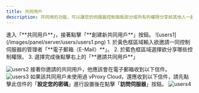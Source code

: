 ```yaml
---
title: 共同用戶
description: 共同用的功能，可以讓您的伺服器控制面板部分或所有的權限分享給其他人一起操作控制。
---
```



<Steps>
<Step>
進入「**共同用戶**」，接著點擊「**創建新共同用戶**」按鈕。
![users1](/images/panel/server/users/users1.png)
</Step>
<Step>
1. 於黃色框區域輸入欲邀請一同控制伺服器的管理者「**電子郵箱（E-Mail）**」。
2. 於藍色框區域選擇欲分享哪些控制權限。
3. 選擇完成後點擊右上的「**邀請共同用戶**」

![users2](/images/panel/server/users/users2.png)
</Step>
<Step>
接著你邀請的共同用戶，他應該會在電子郵箱收到以下信件。
![users3](/images/panel/server/users/users3.png)
<Callout title="注意" type="info">
    如果該共同用戶未使用過 vProxy Cloud，還應收到以下信件，請先點擊此信件的「**設定您的密碼**」進行設置後在點擊「**訪問伺服器**」按鈕。
</Callout>
![users4](/images/panel/server/users/users4.png)
</Step>
</Steps>